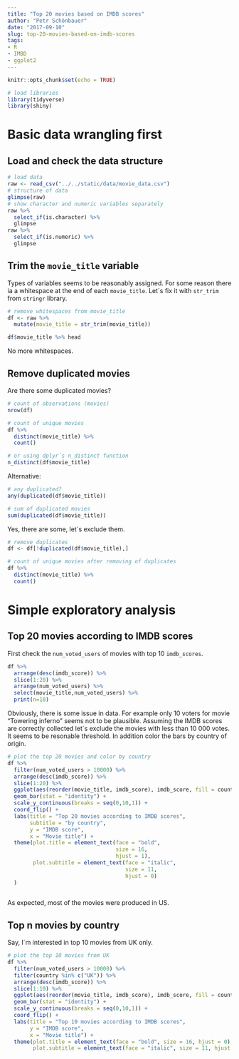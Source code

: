 ```yaml
---
title: "Top 20 movies based on IMDB scores"
author: "Petr Schönbauer"
date: "2017-09-10"
slug: top-20-movies-based-on-imdb-scores
tags:
- R
- IMBD
- ggplot2
---
```


```r
knitr::opts_chunk$set(echo = TRUE)
```

```r
# load libraries
library(tidyverse)
library(shiny)
```

# Basic data wrangling first

## Load and check the data structure 

```r
# load data
raw <- read_csv("../../static/data/movie_data.csv")
# structure of data
glimpse(raw)
# show character and numeric variables separately
raw %>% 
  select_if(is.character) %>% 
  glimpse
raw %>% 
  select_if(is.numeric) %>% 
  glimpse
```

## Trim the `movie_title` variable

Types of variables seems to be reasonably assigned. For some reason there ia a whitespace at the end of each `movie_title`. Let´s fix it with `str_trim` from `stringr` library.

```r
# remove whitespaces from movie_title
df <- raw %>% 
  mutate(movie_title = str_trim(movie_title))

df$movie_title %>% head
```

No more whitespaces.

## Remove duplicated movies

Are there some duplicated movies?

```r
# count of observations (movies)
nrow(df)

# count of unique movies
df %>% 
  distinct(movie_title) %>% 
  count()

# or using dplyr´s n_distinct function
n_distinct(df$movie_title)
```

Alternative:

```r
# any duplicated?
any(duplicated(df$movie_title))

# sum of duplicated movies
sum(duplicated(df$movie_title))
```
Yes, there are some, let´s exclude them.

```r
# remove duplicates
df <- df[!duplicated(df$movie_title),]

# count of unique movies after removing of duplicates
df %>% 
  distinct(movie_title) %>% 
  count()
```

# Simple exploratory analysis

## Top 20 movies according to IMDB scores

First check the `num_voted_users` of movies with top 10 `imdb_scores`.

```r
df %>% 
  arrange(desc(imdb_score)) %>% 
  slice(1:20) %>% 
  arrange(num_voted_users) %>%
  select(movie_title,num_voted_users) %>% 
  print(n=10)
```

Obviously, there is some issue in data. For example only 10 voters for movie "Towering inferno" seems not to be plausible. Assuming the IMDB scores are correctly collected let´s exclude the movies with less than 10 000 votes. It seems to be resonable threshold. In addition color the bars by country of origin.

```r
# plot the top 20 movies and color by country
df %>%
  filter(num_voted_users > 10000) %>% 
  arrange(desc(imdb_score)) %>% 
  slice(1:20) %>% 
  ggplot(aes(reorder(movie_title, imdb_score), imdb_score, fill = country)) +
  geom_bar(stat = "identity") +
  scale_y_continuous(breaks = seq(0,10,1)) +
  coord_flip() +
  labs(title = "Top 20 movies according to IMDB scores",
       subtitle = "by country",
       y = "IMDB score",
       x = "Movie title") +
  theme(plot.title = element_text(face = "bold",
                                  size = 16,
                                  hjust = 1),
        plot.subtitle = element_text(face = "italic",
                                     size = 11,
                                     hjust = 0)
  )
                                     
```

As expected, most of the movies were produced in US.

## Top n movies by country

Say, I´m interested in top 10 movies from UK only.

```r
# plot the top 10 movies from UK
df %>% 
  filter(num_voted_users > 10000) %>% 
  filter(country %in% c("UK")) %>% 
  arrange(desc(imdb_score)) %>% 
  slice(1:10) %>% 
  ggplot(aes(reorder(movie_title, imdb_score), imdb_score, fill = country)) +
  geom_bar(stat = "identity") +
  scale_y_continuous(breaks = seq(0,10,1)) +
  coord_flip() +
  labs(title = "Top 10 movies according to IMDB scores",
       y = "IMDB score",
       x = "Movie title") +
  theme(plot.title = element_text(face = "bold", size = 16, hjust = 0),
        plot.subtitle = element_text(face = "italic", size = 11, hjust = 0))
```